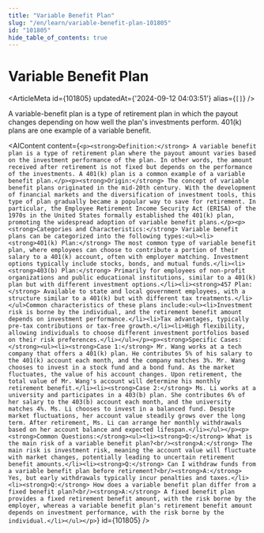 ```yaml
---
title: "Variable Benefit Plan"
slug: "/en/learn/variable-benefit-plan-101805"
id: "101805"
hide_table_of_contents: true
---
```



# Variable Benefit Plan

<ArticleMeta id={101805} updatedAt={'2024-09-12 04:03:51'} alias={`[]`} />
<div className='border-solid border-b border-t-0 my-4 border-[var(--ifm-color-gray-300)]' />

A variable-benefit plan is a type of retirement plan in which the payout changes depending on how well the plan's investments perform. 401(k) plans are one example of a variable benefit.

<AIContent content={`<p><strong>Definition:</strong> A variable benefit plan is a type of retirement plan where the payout amount varies based on the investment performance of the plan. In other words, the amount received after retirement is not fixed but depends on the performance of the investments. A 401(k) plan is a common example of a variable benefit plan.</p><p><strong>Origin:</strong> The concept of variable benefit plans originated in the mid-20th century. With the development of financial markets and the diversification of investment tools, this type of plan gradually became a popular way to save for retirement. In particular, the Employee Retirement Income Security Act (ERISA) of the 1970s in the United States formally established the 401(k) plan, promoting the widespread adoption of variable benefit plans.</p><p><strong>Categories and Characteristics:</strong> Variable benefit plans can be categorized into the following types:<ul><li><strong>401(k) Plan:</strong> The most common type of variable benefit plan, where employees can choose to contribute a portion of their salary to a 401(k) account, often with employer matching. Investment options typically include stocks, bonds, and mutual funds.</li><li><strong>403(b) Plan:</strong> Primarily for employees of non-profit organizations and public educational institutions, similar to a 401(k) plan but with different investment options.</li><li><strong>457 Plan:</strong> Available to state and local government employees, with a structure similar to a 401(k) but with different tax treatments.</li></ul>Common characteristics of these plans include:<ul><li>Investment risk is borne by the individual, and the retirement benefit amount depends on investment performance.</li><li>Tax advantages, typically pre-tax contributions or tax-free growth.</li><li>High flexibility, allowing individuals to choose different investment portfolios based on their risk preferences.</li></ul></p><p><strong>Specific Cases:</strong><ul><li><strong>Case 1:</strong> Mr. Wang works at a tech company that offers a 401(k) plan. He contributes 5% of his salary to the 401(k) account each month, and the company matches 3%. Mr. Wang chooses to invest in a stock fund and a bond fund. As the market fluctuates, the value of his account changes. Upon retirement, the total value of Mr. Wang's account will determine his monthly retirement benefit.</li><li><strong>Case 2:</strong> Ms. Li works at a university and participates in a 403(b) plan. She contributes 6% of her salary to the 403(b) account each month, and the university matches 4%. Ms. Li chooses to invest in a balanced fund. Despite market fluctuations, her account value steadily grows over the long term. After retirement, Ms. Li can arrange her monthly withdrawals based on her account balance and expected lifespan.</li></ul></p><p><strong>Common Questions:</strong><ul><li><strong>Q:</strong> What is the main risk of a variable benefit plan?<br/><strong>A:</strong> The main risk is investment risk, meaning the account value will fluctuate with market changes, potentially leading to uncertain retirement benefit amounts.</li><li><strong>Q:</strong> Can I withdraw funds from a variable benefit plan before retirement?<br/><strong>A:</strong> Yes, but early withdrawals typically incur penalties and taxes.</li><li><strong>Q:</strong> How does a variable benefit plan differ from a fixed benefit plan?<br/><strong>A:</strong> A fixed benefit plan provides a fixed retirement benefit amount, with the risk borne by the employer, whereas a variable benefit plan's retirement benefit amount depends on investment performance, with the risk borne by the individual.</li></ul></p>`} id={101805} />
